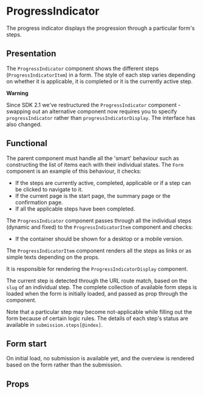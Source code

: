 

<Meta of={ProgressIndicatorStories} />

# ProgressIndicator

The progress indicator displays the progression through a particular form's steps.

## Presentation

The `ProgressIndicator` component shows the different steps (`ProgressIndicatorItem`) in a form. The
style of each step varies depending on whether it is applicable, it is completed or it is the
currently active step.

**Warning**

Since SDK 2.1 we've restructured the `ProgressIndicator` component - swapping out an alternative
component now requires you to specify `progressIndicator` rather than `progressIndicatorDisplay`.
The interface has also changed.

## Functional

The parent component must handle all the 'smart' behaviour such as constructing the list of items
each with their individual states. The `Form` component is an example of this behaviour, it checks:

- If the steps are currently active, completed, applicable or if a step can be clicked to navigate
  to it.
- If the current page is the start page, the summary page or the confirmation page.
- If all the applicable steps have been completed.

The `ProgressIndicator` component passes through all the individual steps (dynamic and fixed) to the
`ProgressIndicatorItem` component and checks:

- If the container should be shown for a desktop or a mobile version.

The `ProgressIndicatorItem` component renders all the steps as links or as simple texts depending on
the props.

It is responsible for rendering the `ProgressIndicatorDisplay` component.

The current step is detected through the URL route match, based on the `slug` of an individual step.
The complete collection of available form steps is loaded when the form is initially loaded, and
passed as prop through the component.

Note that a particular step may become not-applicable while filling out the form because of certain
logic rules. The details of each step's status are available in `submission.steps[@index]`.

## Form start

On initial load, no submission is available yet, and the overview is rendered based on the form
rather than the submission.

## Props

<ArgTypes of={ProgressIndicator} />
